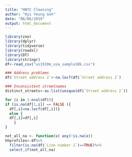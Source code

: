 ```yaml
---
title: "HNYC Cleaning"
author: "Kyi Yeung Goh"
date: "06/06/2019"
output: html_document
---
```


```r
library(zoo)
library(dplyr)
library(tidyverse)
library(readxl)
library(DT)
library(stringr)
df<-read_csv("us1910m_usa_sample10k.csv")
```

```r
### Address problems
df$`Street address 2`<-na.locf(df$`Street address 2`)

### Inconsistent streetnames
distinct_streets<-as.list(unique(df$`Street address 2`))
```


```r
for (i in 1:ncol(df)){
if (is.na(df[1,i]) == FALSE ){
  df[,i]=na.locf(df[,i])}
  else {
  df[,i]=df[,i]
    }
}
```

```r
not_all_na <- function(x) any(!is.na(x))
hhprofiles<-df%>%
  filter(is.na(df$`Line number 2`)==TRUE)%>% 
  select_if(not_all_na)
```


